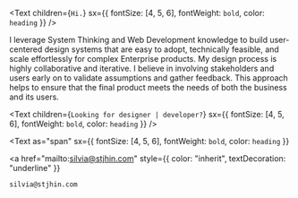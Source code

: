 <Text
  children={`Hi.`}
  sx={{ fontSize: [4, 5, 6], fontWeight: `bold`, color: `heading` }}
/>

<Text as="p">
  I leverage System Thinking and Web Development knowledge to build
  user-centered design systems that are easy to adopt, technically feasible, and
  scale effortlessly for complex Enterprise products.
</Text>

<Text as="p">
  My design process is highly collaborative and iterative. I believe in
  involving stakeholders and users early on to validate assumptions and gather
  feedback. This approach helps to ensure that the final product meets the needs
  of both the business and its users.
</Text>

<Text
  children={`Looking for designer | developer?`}
  sx={{ fontSize: [4, 5, 6], fontWeight: `bold`, color: `heading` }}
/>

<Text
  as="span"
  sx={{ fontSize: [4, 5, 6], fontWeight: `bold`, color: `heading` }}
>
  <a
    href="mailto:silvia@stjhin.com"
    style={{ color: "inherit", textDecoration: "underline" }}
  >
    silvia@stjhin.com
  </a>
</Text>
